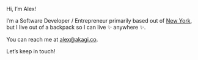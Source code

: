 Hi, I’m Alex!

I’m a Software Developer / Entrepreneur primarily based out of [New York](https://www.google.com/maps/place/Lower+East+Side,+NY), but I live out of a backpack so I can live ✨ anywhere ✨.

You can reach me at [alex@akagi.co](mailto:alex@akagi.co).

Let’s keep in touch!
